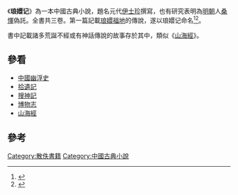 《'''琅嬛记'''》為一本中國古典小說，題名元代[[伊士珍|伊士珍]]撰寫，也有研究表明為[[明朝|明朝]]人[[桑懌|桑懌]]偽託。全書共三卷。第一篇記載[[琅嬛福地|琅嬛福地]]的傳說，遂以琅嬛记命名<ref>{{cite journal |author1=沈梅 |title=《瑯嬛记》考证 |journal=合肥学院学报(社会科学版) |date=2009 |issue=06 |url=http://kns.cnki.net/KCMS/detail/detail.aspx?dbcode=CJFQ&dbname=CJFD2009&filename=HFXY200906012&v=MjA0NDJDVVJMS2ZiK1J0Rnl2bFZyN0tMU3ZUZDdHNEh0ak1xWTlFWm9SOGVYMUx1eFlTN0RoMVQzcVRyV00xRnI=}}</ref><ref>{{cite journal |author1=薛洪 |title=《瑯嬛记》的作者究竟是谁? |journal=社会科学战线 |date=1997 |issue=02 |url=http://kns.cnki.net/KCMS/detail/detail.aspx?dbcode=CJFQ&dbname=CJFD9697&filename=SHZX199702004&v=MjEyMDg3RGgxVDNxVHJXTTFGckNVUkxLZmIrUnRGeXZsVnI3Tk5pWFJkckt4RjliTXJZOUZZSVI4ZVgxTHV4WVM=}}</ref>。

書中記載諸多荒誕不經或有神話傳說的故事存於其中，類似《[[山海經|山海經]]》。

==參看==
{{wikisource|瑯嬛記}}
*[[中國幽浮史|中國幽浮史]]
*[[拾遺記|拾遺記]]
*[[搜神記|搜神記]]
*[[博物志|博物志]]
*[[山海經|山海經]]

==參考==
{{reflist}}
{{book-stub}}
[[Category:散佚書籍|Category:散佚書籍]]
[[Category:中國古典小說|Category:中國古典小說]]